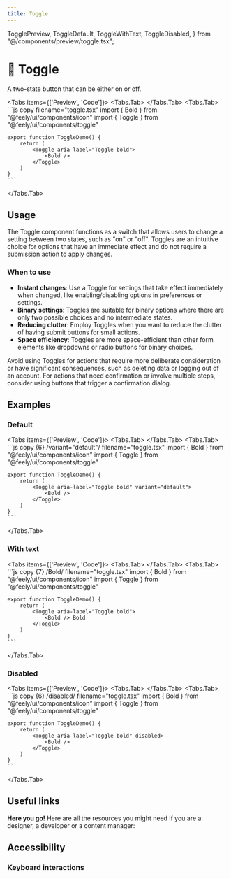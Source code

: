 ```yaml
---
title: Toggle
---
```


  TogglePreview,
  ToggleDefault,
  ToggleWithText,
  ToggleDisabled,
} from "@/components/preview/toggle.tsx";

# 💠 Toggle

A two-state button that can be either on or off.

<Tabs items={['Preview', 'Code']}>
  <Tabs.Tab>
    <TogglePreview />
  </Tabs.Tab>
  <Tabs.Tab>
    ```js copy filename="toggle.tsx"
    import { Bold } from "@feely/ui/components/icon"
    import { Toggle } from "@feely/ui/components/toggle"

    export function ToggleDemo() {
        return (
            <Toggle aria-label="Toggle bold">
                <Bold />
            </Toggle>
        )
    }
    ```

  </Tabs.Tab>
</Tabs>

## Usage

The Toggle component functions as a switch that allows users to change a setting between two states, such as "on" or "off". Toggles are an intuitive choice for options that have an immediate effect and do not require a submission action to apply changes.

### When to use

- **Instant changes**: Use a Toggle for settings that take effect immediately when changed, like enabling/disabling options in preferences or settings.
- **Binary settings**: Toggles are suitable for binary options where there are only two possible choices and no intermediate states.
- **Reducing clutter**: Employ Toggles when you want to reduce the clutter of having submit buttons for small actions.
- **Space efficiency**: Toggles are more space-efficient than other form elements like dropdowns or radio buttons for binary choices.

Avoid using Toggles for actions that require more deliberate consideration or have significant consequences, such as deleting data or logging out of an account. For actions that need confirmation or involve multiple steps, consider using buttons that trigger a confirmation dialog.

## Examples

### Default

<Tabs items={['Preview', 'Code']}>
  <Tabs.Tab>
    <ToggleDefault />
  </Tabs.Tab>
  <Tabs.Tab>
    ```js copy {6} /variant="default"/ filename="toggle.tsx"
    import { Bold } from "@feely/ui/components/icon"
    import { Toggle } from "@feely/ui/components/toggle"

    export function ToggleDemo() {
        return (
            <Toggle aria-label="Toggle bold" variant="default">
                <Bold />
            </Toggle>
        )
    }
    ```

  </Tabs.Tab>
</Tabs>

### With text

<Tabs items={['Preview', 'Code']}>
  <Tabs.Tab>
    <ToggleWithText />
  </Tabs.Tab>
  <Tabs.Tab>
    ```js copy {7} /Bold/ filename="toggle.tsx"
    import { Bold } from "@feely/ui/components/icon"
    import { Toggle } from "@feely/ui/components/toggle"

    export function ToggleDemo() {
        return (
            <Toggle aria-label="Toggle bold">
                <Bold /> Bold
            </Toggle>
        )
    }
    ```

  </Tabs.Tab>
</Tabs>

### Disabled

<Tabs items={['Preview', 'Code']}>
  <Tabs.Tab>
    <ToggleDisabled />
  </Tabs.Tab>
  <Tabs.Tab>
    ```js copy {6} /disabled/ filename="toggle.tsx"
    import { Bold } from "@feely/ui/components/icon"
    import { Toggle } from "@feely/ui/components/toggle"

    export function ToggleDemo() {
        return (
            <Toggle aria-label="Toggle bold" disabled>
                <Bold />
            </Toggle>
        )
    }
    ```

  </Tabs.Tab>
</Tabs>

## Useful links

**Here you go!** Here are all the resources you might need if you are a designer, a developer or a content manager:

<Cards className="mt-8">
  <Card
    title="🤖 Storybook"
    href="https://www.stories.feely.so/?path=/docs/components-toggle--documentation"
  />
  <Card
    title="🪄 Figma"
    href="https://www.figma.com/design/Jfto7FUoU7mSpnv9uESD60/%F0%9F%9F%A0-feely---design-system?node-id=540-8885&t=nua4UmG9Iu1hfUAm-1"
  />
  <Card
    title="🐝 API Reference"
    href="https://www.radix-ui.com/primitives/docs/components/toggle#api-reference"
  />
</Cards>

## Accessibility

### Keyboard interactions

<AccessibilityTable rows={toggleAccessibilityData} />
